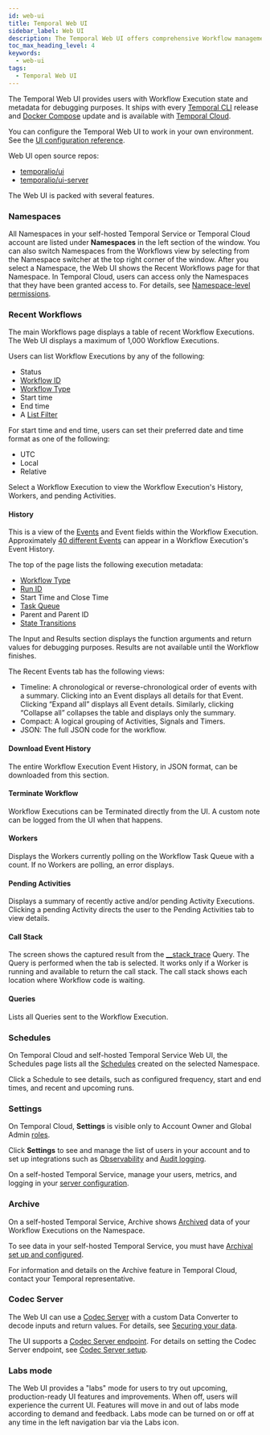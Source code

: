 ```yaml
---
id: web-ui
title: Temporal Web UI
sidebar_label: Web UI
description: The Temporal Web UI offers comprehensive Workflow management, debugging tools, and metadata access.
toc_max_heading_level: 4
keywords:
  - web-ui
tags:
  - Temporal Web UI
---
```


The Temporal Web UI provides users with Workflow Execution state and metadata for debugging purposes.
It ships with every [Temporal CLI](/cli) release and [Docker Compose](https://github.com/temporalio/docker-compose) update and is available with [Temporal Cloud](/cloud).

You can configure the Temporal Web UI to work in your own environment.
See the [UI configuration reference](/references/web-ui-configuration).

Web UI open source repos:

- [temporalio/ui](https://github.com/temporalio/ui)
- [temporalio/ui-server](https://github.com/temporalio/ui-server)

The Web UI is packed with several features.

### Namespaces

All Namespaces in your self-hosted Temporal Service or Temporal Cloud account are listed under **Namespaces** in the left section of the window.
You can also switch Namespaces from the Workflows view by selecting from the Namespace switcher at the top right corner of the window.
After you select a Namespace, the Web UI shows the Recent Workflows page for that Namespace.
In Temporal Cloud, users can access only the Namespaces that they have been granted access to.
For details, see [Namespace-level permissions](/cloud/users#namespace-level-permissions).

### Recent Workflows

The main Workflows page displays a table of recent Workflow Executions.
The Web UI displays a maximum of 1,000 Workflow Executions.

Users can list Workflow Executions by any of the following:

- Status
- [Workflow ID](/workflows#workflow-id)
- [Workflow Type](/workflows#workflow-type)
- Start time
- End time
- A [List Filter](/visibility#list-filter)

For start time and end time, users can set their preferred date and time format as one of the following:

- UTC
- Local
- Relative

Select a Workflow Execution to view the Workflow Execution's History, Workers, and pending Activities.

#### History

This is a view of the [Events](/workflows#event) and Event fields within the Workflow Execution.
Approximately [40 different Events](/references/events) can appear in a Workflow Execution's Event History.

The top of the page lists the following execution metadata:

- [Workflow Type](/workflows#workflow-type)
- [Run ID](/workflows#run-id)
- Start Time and Close Time
- [Task Queue](/workers#task-queue)
- Parent and Parent ID
- [State Transitions](/workflows#state-transition)

The Input and Results section displays the function arguments and return values for debugging purposes.
Results are not available until the Workflow finishes.

The Recent Events tab has the following views:

- Timeline: A chronological or reverse-chronological order of events with a summary.
  Clicking into an Event displays all details for that Event.
  Clicking “Expand all” displays all Event details.
  Similarly, clicking “Collapse all” collapses the table and displays only the summary.
- Compact: A logical grouping of Activities, Signals and Timers.
- JSON: The full JSON code for the workflow.

#### Download Event History

The entire Workflow Execution Event History, in JSON format, can be downloaded from this section.

#### Terminate Workflow

Workflow Executions can be Terminated directly from the UI.
A custom note can be logged from the UI when that happens.

#### Workers

Displays the Workers currently polling on the Workflow Task Queue with a count.
If no Workers are polling, an error displays.

#### Pending Activities

Displays a summary of recently active and/or pending Activity Executions.
Clicking a pending Activity directs the user to the Pending Activities tab to view details.

#### Call Stack

The screen shows the captured result from the [\_\_stack_trace](/encyclopedia/workflow-message-passing#stack-trace-query) Query.
The Query is performed when the tab is selected.
It works only if a Worker is running and available to return the call stack. The call stack shows each location where Workflow code is waiting.

#### Queries

Lists all Queries sent to the Workflow Execution.

### Schedules

On Temporal Cloud and self-hosted Temporal Service Web UI, the Schedules page lists all the [Schedules](/workflows#schedule) created on the selected Namespace.

Click a Schedule to see details, such as configured frequency, start and end times, and recent and upcoming runs.

### Settings

On Temporal Cloud, **Settings** is visible only to Account Owner and Global Admin [roles](/cloud/users#account-level-roles).

Click **Settings** to see and manage the list of users in your account and to set up integrations such as [Observability](/cloud/metrics) and [Audit logging](/cloud/audit-logging).

On a self-hosted Temporal Service, manage your users, metrics, and logging in your [server configuration](/references/configuration).

### Archive

On a self-hosted Temporal Service, Archive shows [Archived](/clusters#archival) data of your Workflow Executions on the Namespace.

To see data in your self-hosted Temporal Service, you must have [Archival set up and configured](/self-hosted-guide/archival).

For information and details on the Archive feature in Temporal Cloud, contact your Temporal representative.

### Codec Server

The Web UI can use a [Codec Server](/dataconversion#codec-server) with a custom Data Converter to decode inputs and return values.
For details, see [Securing your data](/production-deployment/data-encryption).

The UI supports a [Codec Server endpoint](/production-deployment/data-encryption#web-ui).
For details on setting the Codec Server endpoint, see [Codec Server setup](/production-deployment/data-encryption#codec-server-setup).

### Labs mode

The Web UI provides a "labs" mode for users to try out upcoming, production-ready UI features and improvements.
When off, users will experience the current UI.
Features will move in and out of labs mode according to demand and feedback.
Labs mode can be turned on or off at any time in the left navigation bar via the Labs icon.
